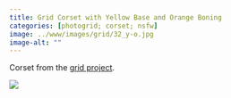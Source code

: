 ```yaml
---
title: Grid Corset with Yellow Base and Orange Boning
categories: [photogrid; corset; nsfw]
image: ../www/images/grid/32_y-o.jpg
image-alt: ""
---
```


Corset from the [grid project](/posts/2025-01-27_grid-project.html).

![](../www/images/grid/32_y-o.jpg)

